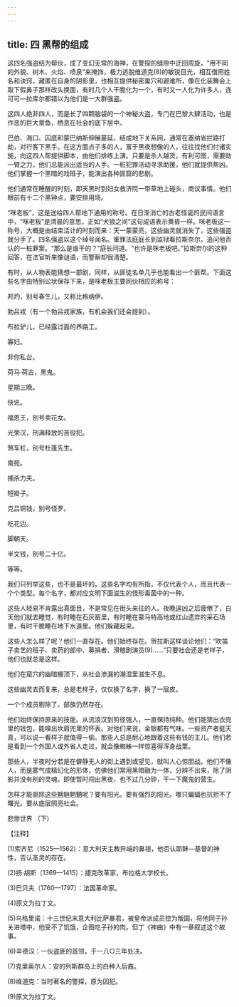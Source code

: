 ```yaml
---
---
---
```

title: 四 黑帮的组成
---





这四名强盗结为帮伙，成了变幻无常的海神，在警探的缝隙中迂回周旋，“用不同的外貌、树木、火焰、喷泉”来掩饰，极力逃脱维道克(8)的敏锐目光，相互借用姓名和诀窍，藏匿在自身的阴影里，也相互提供秘密巢穴和避难所，像在化装舞会上取下假鼻子那样改头换面，有时几个人干脆化为一个，有时又一人化为许多人，连可可—拉库尔都错以为他们是一大群强盗。

这四人绝非四人，而是长了四颗脑袋的一个神秘大盗，专门在巴黎大肆活动，也是作恶的巨大章鱼，栖息在社会的底下层中。

巴伯、海口、囚底和蒙巴纳斯伸展蔓延，结成地下关系网，通常在塞纳省拦路打劫，对行客下黑手。在这方面点子多的人，富于黑夜想像的人，往往找他们付诸实施，向这四人帮提供脚本，由他们排练上演。只要是杀人越货，有利可图，需要助一臂之力，他们总能派出适当的人手。一桩犯罪活动寻求助援，他们就提供帮凶。他们掌握一个黑暗的戏班子，能演出各种匪窟的悲剧。

他们通常在睡醒的时刻，即天黑时到妇女救济院一带草地上碰头，商议事情。他们眼前有十二个黑钟点，要安排用场。

“咪老板”，这是送给四人帮地下通用的称号。在日渐消亡的古老怪诞的民间语言中，“咪老板”是清晨的意思，正如“犬狼之间”这句成语表示黄昏一样。咪老板这一称号，大概是由结束活计的时刻而来：天一蒙蒙亮，这些幽灵就消失了，这些强盗就分手了。四名强盗以这个绰号闻名。重罪法庭庭长到监狱看拉斯奈尔，追问他否认的一桩罪案。“那么是谁干的？”庭长问道。“也许是咪老板吧。”拉斯奈尔的这种回答，在法官听来像谜语，而警察却很清楚。

有时，从人物表能猜想一部剧，同样，从匪徒名单几乎也能看出一个匪帮。下面这些名字由特别讼状保存下来，是咪老板主要同伙相应的称号：

邦灼，别号春生儿，又称比格纳伊。

勃吕戎（有一个勃吕戎家族，有机会我们还会提到）。

布拉驴儿，已经露过面的养路工。

寡妇。

非你私台。

荷马·荷古，黑鬼。

星期三晚。

快讯。

福恩王，别号卖花女。

光荣汉，刑满释放的苦役犯。

煞车杠，别号杜蓬先生。

南苑。

捕杀力夫。

短褂子。

克吕铜钱，别号怪罗。

吃花边。

脚朝天。

半文钱，别号二十亿。

等等。

我们只列举这些，也不是最坏的。这些名字均有所指，不仅代表个人，而且代表一个个类型。每个名字，都对应文明下面滋生的怪形毒菌中的一种。

这些人轻易不肯露出真面目，不是常见在街头来往的人。夜晚逞凶之后疲倦了，白天他们就去睡觉，有时睡在石灰窑里，有时睡在蒙马特高地或红山遗弃的采石场里，有时干脆睡在地下水道里。他们躲藏起来。

这些人怎么样了呢？他们一直存在。他们始终存在。贺拉斯这样谈论他们：“吹笛子卖艺的班子、卖药的郎中、募捐者、滑稽剧演员(9)……”只要社会还是老样子，他们也就总是这样。

他们在窟穴的幽暗棚顶下，从社会渗漏的潮湿里滋生不息。

这些幽灵去而复来，总是老样子，仅仅换了名字，换了一层皮。

一个个成员剔除了，部族仍然存在。

他们始终保持原来的技能。从流浪汉到剪径强人，一直保持纯种。他们能猜出衣兜里的钱包，能嗅出坎肩兜里的怀表。对他们来说，金银都有气味。一些资产者挺天真，可以说一看样子就值得一偷。那些人总是耐心地跟着这些有钱的主儿。他们若是看到一个外国人或外省人走过，就会像蜘蛛一样惊喜得浑身战栗。

那些人，半夜时分若是在僻静无人的街上遇到或望见，就叫人心惊胆战。他们不像人，而是雾气成精幻化的形体，仿佛他们常用黑暗融为一体，分辨不出来，除了阴影并没有别的灵魂，即使暂时闯出黑夜，也不过几分钟，干一下魔鬼的营生。

怎样才能驱除这些魑魅魍魉呢？要有阳光。要有强烈的阳光。哪只蝙蝠也抗拒不了曙光。要从底层照亮社会。

悲惨世界 （下）

【注释】



(1)索齐尼（1525—1562）：意大利天主教异端的鼻祖，他否认耶稣—基督的神性，否认圣灵的存在。

(2)扬·胡斯（1369—1415）：捷克改革家，布拉格大学校长。

(3)巴贝夫（1760—1797）：法国革命家。

(4)原文为拉丁文。

(5)乌格里诺：十三世纪末意大利比萨暴君，被皇帝派成员控为叛国，将他同子孙关进塔中，他受不了饥饿，企图吃子孙的肉。但丁《神曲》中有一章叙述这个故事。

(6)辛德汉：一伙盗匪的首领，于一八○三年处决。

(7)克里奥尔人：安的列斯群岛上的白种人后裔。

(8)维道克：当时著名的警探，原为囚犯。

(9)原文为拉丁文。
